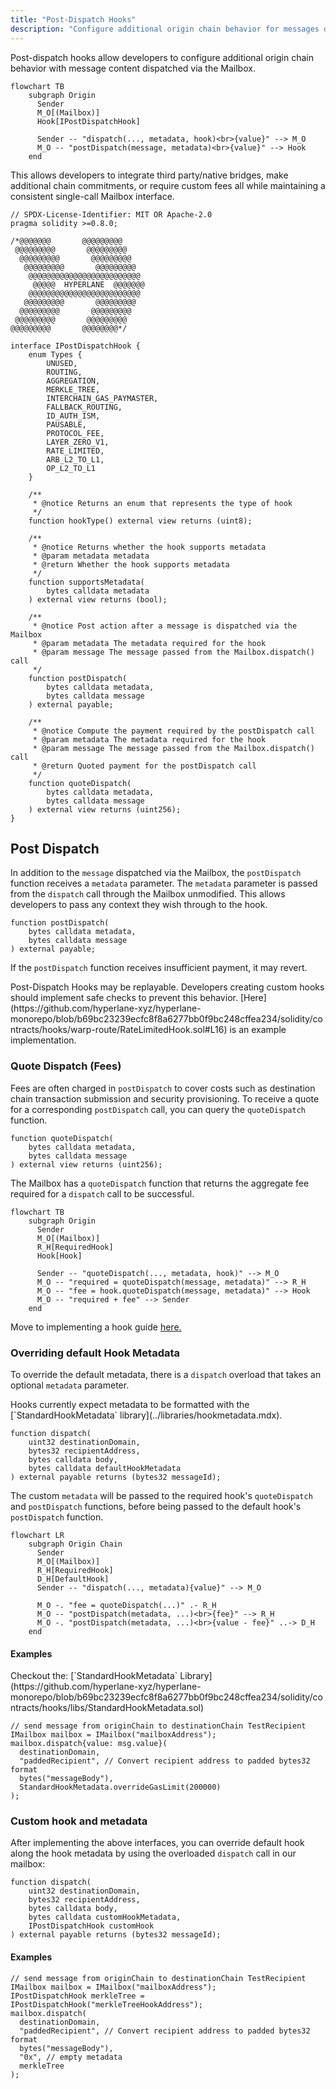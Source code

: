 ```yaml
---
title: "Post-Dispatch Hooks"
description: "Configure additional origin chain behavior for messages dispatched via the Mailbox using post-dispatch hooks"
---
```


Post-dispatch hooks allow developers to configure additional origin chain behavior with message content dispatched via the Mailbox.

```mermaid
flowchart TB
    subgraph Origin
      Sender
      M_O[(Mailbox)]
      Hook[IPostDispatchHook]

      Sender -- "dispatch(..., metadata, hook)<br>{value}" --> M_O
      M_O -- "postDispatch(message, metadata)<br>{value}" --> Hook
    end
```

This allows developers to integrate third party/native bridges, make additional chain commitments, or require custom fees all while maintaining a consistent single-call Mailbox interface.

<Accordion title="`IPostDispatchHook` Interface">

<CodeGroup>

```solidity Solidity
// SPDX-License-Identifier: MIT OR Apache-2.0
pragma solidity >=0.8.0;

/*@@@@@@@       @@@@@@@@@
 @@@@@@@@@       @@@@@@@@@
  @@@@@@@@@       @@@@@@@@@
   @@@@@@@@@       @@@@@@@@@
    @@@@@@@@@@@@@@@@@@@@@@@@@
     @@@@@  HYPERLANE  @@@@@@@
    @@@@@@@@@@@@@@@@@@@@@@@@@
   @@@@@@@@@       @@@@@@@@@
  @@@@@@@@@       @@@@@@@@@
 @@@@@@@@@       @@@@@@@@@
@@@@@@@@@       @@@@@@@@*/

interface IPostDispatchHook {
    enum Types {
        UNUSED,
        ROUTING,
        AGGREGATION,
        MERKLE_TREE,
        INTERCHAIN_GAS_PAYMASTER,
        FALLBACK_ROUTING,
        ID_AUTH_ISM,
        PAUSABLE,
        PROTOCOL_FEE,
        LAYER_ZERO_V1,
        RATE_LIMITED,
        ARB_L2_TO_L1,
        OP_L2_TO_L1
    }

    /**
     * @notice Returns an enum that represents the type of hook
     */
    function hookType() external view returns (uint8);

    /**
     * @notice Returns whether the hook supports metadata
     * @param metadata metadata
     * @return Whether the hook supports metadata
     */
    function supportsMetadata(
        bytes calldata metadata
    ) external view returns (bool);

    /**
     * @notice Post action after a message is dispatched via the Mailbox
     * @param metadata The metadata required for the hook
     * @param message The message passed from the Mailbox.dispatch() call
     */
    function postDispatch(
        bytes calldata metadata,
        bytes calldata message
    ) external payable;

    /**
     * @notice Compute the payment required by the postDispatch call
     * @param metadata The metadata required for the hook
     * @param message The message passed from the Mailbox.dispatch() call
     * @return Quoted payment for the postDispatch call
     */
    function quoteDispatch(
        bytes calldata metadata,
        bytes calldata message
    ) external view returns (uint256);
}
```

</CodeGroup>

</Accordion>

## Post Dispatch

In addition to the `message` dispatched via the Mailbox, the `postDispatch` function receives a `metadata` parameter. The `metadata` parameter is passed from the `dispatch` call through the Mailbox unmodified. This allows developers to pass any context they wish through to the hook.

<CodeGroup>

```solidity Solidity
function postDispatch(
    bytes calldata metadata,
    bytes calldata message
) external payable;
```

</CodeGroup>

If the `postDispatch` function receives insufficient payment, it may revert.

<Note>
  Post-Dispatch Hooks may be replayable. Developers creating custom hooks should
  implement safe checks to prevent this behavior.
  [Here](https://github.com/hyperlane-xyz/hyperlane-monorepo/blob/b69bc23239ecfc8f8a6277bb0f9bc248cffea234/solidity/contracts/hooks/warp-route/RateLimitedHook.sol#L16)
  is an example implementation.
</Note>

### Quote Dispatch (Fees)

Fees are often charged in `postDispatch` to cover costs such as destination chain transaction submission and security provisioning. To receive a quote for a corresponding `postDispatch` call, you can query the `quoteDispatch` function.

<CodeGroup>

```solidity Solidity
function quoteDispatch(
    bytes calldata metadata,
    bytes calldata message
) external view returns (uint256);
```

</CodeGroup>

The Mailbox has a `quoteDispatch` function that returns the aggregate fee required for a `dispatch` call to be successful.

```mermaid
flowchart TB
    subgraph Origin
      Sender
      M_O[(Mailbox)]
      R_H[RequiredHook]
      Hook[Hook]

      Sender -- "quoteDispatch(..., metadata, hook)" --> M_O
      M_O -- "required = quoteDispatch(message, metadata)" --> R_H
      M_O -- "fee = hook.quoteDispatch(message, metadata)" --> Hook
      M_O -- "required + fee" --> Sender
    end
```

Move to implementing a hook guide [here.](/docs/protocol/ISM/custom-ISM)

### Overriding default Hook Metadata

To override the default metadata, there is a `dispatch` overload that takes an optional `metadata` parameter.

<Note>
  Hooks currently expect metadata to be formatted with the
  [`StandardHookMetadata` library](../libraries/hookmetadata.mdx).
</Note>

<CodeGroup>

```solidity Solidity
function dispatch(
    uint32 destinationDomain,
    bytes32 recipientAddress,
    bytes calldata body,
    bytes calldata defaultHookMetadata
) external payable returns (bytes32 messageId);
```

</CodeGroup>

The custom `metadata` will be passed to the required hook's `quoteDispatch` and `postDispatch` functions, before being passed to the default hook's `postDispatch` function.

```mermaid
flowchart LR
    subgraph Origin Chain
      Sender
      M_O[(Mailbox)]
      R_H[RequiredHook]
      D_H[DefaultHook]
      Sender -- "dispatch(..., metadata){value}" --> M_O

      M_O -. "fee = quoteDispatch(...)" .- R_H
      M_O -- "postDispatch(metadata, ...)<br>{fee}" --> R_H
      M_O -. "postDispatch(metadata, ...)<br>{value - fee}" ..-> D_H
    end
```

#### Examples

<Note>
  Checkout the: [`StandardHookMetadata`
  Library](https://github.com/hyperlane-xyz/hyperlane-monorepo/blob/b69bc23239ecfc8f8a6277bb0f9bc248cffea234/solidity/contracts/hooks/libs/StandardHookMetadata.sol)
</Note>

<CodeGroup>

```solidity Solidity
// send message from originChain to destinationChain TestRecipient
IMailbox mailbox = IMailbox("mailboxAddress");
mailbox.dispatch{value: msg.value}(
  destinationDomain,
  "paddedRecipient", // Convert recipient address to padded bytes32 format
  bytes("messageBody"),
  StandardHookMetadata.overrideGasLimit(200000)
);
```

</CodeGroup>

### Custom hook and metadata

After implementing the above interfaces, you can override default hook along the hook metadata by using the overloaded `dispatch` call in our mailbox:

<CodeGroup>

```solidity Solidity
function dispatch(
    uint32 destinationDomain,
    bytes32 recipientAddress,
    bytes calldata body,
    bytes calldata customHookMetadata,
    IPostDispatchHook customHook
) external payable returns (bytes32 messageId);
```

</CodeGroup>

#### Examples

<CodeGroup>

```solidity Example
// send message from originChain to destinationChain TestRecipient
IMailbox mailbox = IMailbox("mailboxAddress");
IPostDispatchHook merkleTree = IPostDispatchHook("merkleTreeHookAddress");
mailbox.dispatch(
  destinationDomain,
  "paddedRecipient", // Convert recipient address to padded bytes32 format
  bytes("messageBody"),
  "0x", // empty metadata
  merkleTree
);
```

</CodeGroup>
